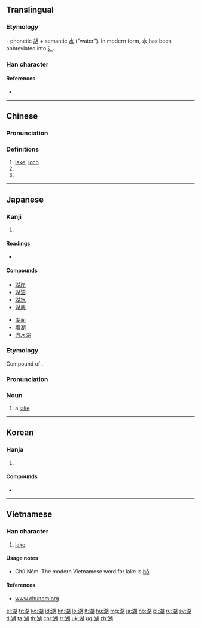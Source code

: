 ==Translingual==

===Etymology===
{{Han etyl}}
{{liushu|psc}} - phonetic [[胡]] + semantic [[水]] ("water"). In modern form, 水 has been abbreviated into [[氵]].

===Han character===
{{Han char|rn=85|rad=水|as=09|sn=12|four=37120|canj=EJRB|ids=⿰氵胡}}

====References====
* {{Han ref|kx=0637.040|dkj=17836|dj=1044.050|hdz=31669.030|uh=6E56|ud=28246|bh=B4F2|bd=46322}}

----

==Chinese==
{{zh-forms}}

===Pronunciation===
{{zh-pron
|m=hú
|c=wu4
|h=pfs=fù
|md=hù
|mn=ô͘
|w=3hhu
|mc=y
|oc=y
|cat=n,pn}}

===Definitions===
{{zh-hanzi}}

# [[lake]]; [[loch]]
# {{abbreviation of|湖北|lang=zh}}
# {{abbreviation of|湖南|lang=zh}}

{{zh-cat|Water|Beginning}}

----

==Japanese==

===Kanji===
{{ja-kanji|grade=3|rs=水09}}

# {{defn|lang=ja|sort=水09}}

====Readings====
* {{ja-readings|goon=[[ぐ]] (gu) {{non-joyo-reading}}, [[ご]] (go) {{non-joyo-reading}}|kanon=[[こ]] (ko)|kun=[[みずうみ]] (mizuumi)}}

====Compounds====
{{top2}}
* [[湖岸]]
* [[湖沼]]
* [[湖水]]
* [[湖底]]
{{mid2}}
* [[湖面]]
* [[塩湖]]
* [[汽水湖]]
{{bottom}}

===Etymology===
{{ja-kanjitab|みずうみ|yomi=k}}
Compound of {{compound|水|tr1=mizu|t1=[[water]]|海|tr2=umi|t2=[[ocean]]|lang=ja|sort=みずうみ}}.

===Pronunciation===
{{ja-pron|acc=3|y=k|みず うみ}}

===Noun===
{{ja-noun|みず.うみ|hhira=みづうみ}}

# a [[lake]] {{gloss|body of water}}

{{topics|ja|Water|Landforms|sort=みずうみ}}
----

==Korean==

===Hanja===
{{ko-hanja|hangeul=호|eumhun=|mr=ho|y=ho}}

# {{defn|lang=ko|sort=水09}}

====Compounds====
* {{l|ko|湖水|tr=[[호수]], hosu}}

----

==Vietnamese==

===Han character===
{{vi-hantu|[[hồ]]|rs=水09}}

# [[lake]]

====Usage notes====
* Chữ Nôm. The modern Vietnamese word for lake is [[hồ]].

====References====
* [http://www.chunom.org/pages/6E56 www.chunom.org]

[[el:湖]]
[[fr:湖]]
[[ko:湖]]
[[id:湖]]
[[kn:湖]]
[[lo:湖]]
[[lt:湖]]
[[hu:湖]]
[[mg:湖]]
[[ja:湖]]
[[no:湖]]
[[pl:湖]]
[[ru:湖]]
[[sv:湖]]
[[tl:湖]]
[[ta:湖]]
[[th:湖]]
[[chr:湖]]
[[tr:湖]]
[[uk:湖]]
[[ug:湖]]
[[zh:湖]]